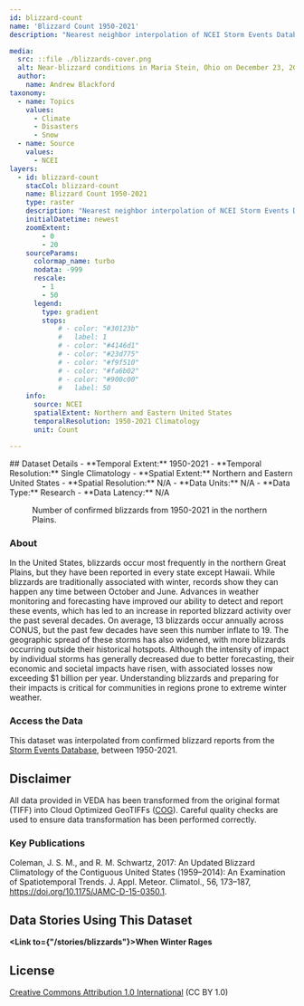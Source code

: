 ```yaml
---
id: blizzard-count
name: 'Blizzard Count 1950-2021'
description: "Nearest neighbor interpolation of NCEI Storm Events Database confirmed blizzard reports from 1950-2021 in the United States, clipped to the Northern Plains, Midwest, and Northeast."

media:
  src: ::file ./blizzards-cover.png
  alt: Near-blizzard conditions in Maria Stein, Ohio on December 23, 2022.
  author: 
    name: Andrew Blackford
taxonomy:
  - name: Topics
    values:
      - Climate
      - Disasters
      - Snow
  - name: Source
    values:
      - NCEI
layers:
  - id: blizzard-count
    stacCol: blizzard-count
    name: Blizzard Count 1950-2021
    type: raster
    description: "Nearest neighbor interpolation of NCEI Storm Events Database confirmed blizzard reports from 1950-2021 in the United States, clipped to the Northern Plains, Midwest, and Northeast."
    initialDatetime: newest
    zoomExtent:
        - 0
        - 20
    sourceParams:
      colormap_name: turbo    
      nodata: -999
      rescale:
        - 1
        - 50
      legend:
        type: gradient
        stops:
            # - color: "#30123b"
            #   label: 1
            # - color: "#4146d1"
            # - color: "#23d775"
            # - color: "#f9f510"
            # - color: "#fa6b02"
            # - color: "#900c00"
            #   label: 50
    info:
      source: NCEI
      spatialExtent: Northern and Eastern United States
      temporalResolution: 1950-2021 Climatology
      unit: Count

---
```

<Block>
  <Prose>
  ## Dataset Details
  - **Temporal Extent:** 1950-2021
  - **Temporal Resolution:** Single Climatology
  - **Spatial Extent:** Northern and Eastern United States
  - **Spatial Resolution:** N/A
  - **Data Units:** N/A
  - **Data Type:** Research
  - **Data Latency:** N/A
  </Prose>
<Figure>
  <Map
    center={[-96,44]}
    zoom={4.5}
    datasetId='blizzard-count'
    layerId='blizzard-count'
    dateTime='2021-12-31'
  />
  <Caption
    attrAuthor='NASA'
    attrUrl='https://nasa.gov/'
  >
    Number of confirmed blizzards from 1950-2021 in the northern Plains.
  </Caption>
</Figure>
</Block>

<Block>
  <Prose>

  ### About

  In the United States, blizzards occur most frequently in the northern Great Plains, but they have been reported in every state except Hawaii. While blizzards are traditionally associated with winter, records show they can happen any time between October and June. Advances in weather monitoring and forecasting have improved our ability to detect and report these events, which has led to an increase in reported blizzard activity over the past several decades. On average, 13 blizzards occur annually across CONUS, but the past few decades have seen this number inflate to 19. The geographic spread of these storms has also widened, with more blizzards occurring outside their historical hotspots. Although the intensity of impact by individual storms has generally decreased due to better forecasting, their economic and societal impacts have risen, with associated losses now exceeding $1 billion per year. Understanding blizzards and preparing for their impacts is critical for communities in regions prone to extreme winter weather.
  </Prose>
</Block>

<Block>
  <Prose>
  
  ### Access the Data

  This dataset was interpolated from confirmed blizzard reports from the [Storm Events Database](https://www.ncdc.noaa.gov/stormevents/), between 1950-2021. 

  </Prose>
</Block>

<Block>
  <Prose>
  
  ## Disclaimer

  All data provided in VEDA has been transformed from the original format (TIFF) into Cloud Optimized GeoTIFFs ([COG](https://www.cogeo.org)). Careful quality checks are used to ensure data transformation has been performed correctly.  
  
  </Prose>
</Block>

<Block>
  <Prose>

  ### Key Publications
  
  Coleman, J. S. M., and R. M. Schwartz, 2017: An Updated Blizzard Climatology of the Contiguous United States (1959–2014): An Examination of Spatiotemporal Trends. J. Appl. Meteor. Climatol., 56, 173–187, https://doi.org/10.1175/JAMC-D-15-0350.1.

  </Prose>
</Block>

<Block>
  <Prose>
  
  ## Data Stories Using This Dataset
  
  **<Link to={"/stories/blizzards"}>When Winter Rages</Link>**

  </Prose>
</Block>

<Block>
  <Prose>
  
  ## License
  
  [Creative Commons Attribution 1.0 International](https://creativecommons.org/publicdomain/zero/1.0/legalcode) (CC BY 1.0)

  </Prose>
</Block>